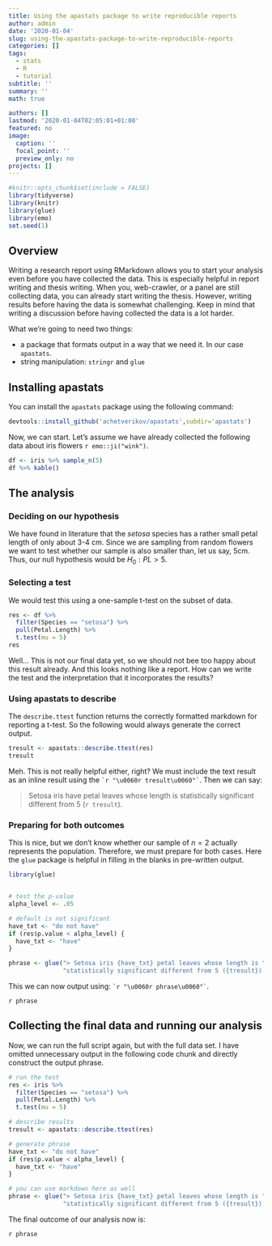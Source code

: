 ```yaml
---
title: Using the apastats package to write reproducible reports
author: admin
date: '2020-01-04'
slug: using-the-apastats-package-to-write-reproducible-reports
categories: []
tags:
  - stats
  - R
  - tutorial
subtitle: ''
summary: ''
math: true

authors: []
lastmod: '2020-01-04T02:05:01+01:00'
featured: no
image:
  caption: ''
  focal_point: ''
  preview_only: no
projects: []
---
```


```r
#knitr::opts_chunk$set(include = FALSE)
library(tidyverse)
library(knitr)
library(glue)
library(emo)
set.seed(1)
```


## Overview

Writing a research report using RMarkdown allows you to start your analysis even before you have collected the data. This is especially helpful in report writing and thesis writing. When you, web-crawler, or a panel are still collecting data, you can already start writing the thesis.
However, writing results before having the data is somewhat challenging. Keep in mind that writing a discussion before having collected the data is a lot harder.

What we're going to need two things:

- a package that formats output in a way that we need it. In our case `apastats`.
- string manipulation: `stringr` and `glue`

## Installing apastats

You can install the `apastats` package using the following command:

```r
devtools::install_github('achetverikov/apastats',subdir='apastats')
```

Now, we can start. Let's assume we have already collected the following data about iris flowers `r emo::ji("wink")`.

```r
df <- iris %>% sample_n(5) 
df %>% kable()
```

## The analysis

### Deciding on our hypothesis

We have found in literature that the *setosa* species has a rather small petal length of only about 3-4 cm. Since we are sampling from random flowers we want to test whether our sample is also smaller than, let us say, 5cm. Thus, our null hypothesis would be $H_0: PL > 5$.

### Selecting a test

We would test this using a one-sample t-test on the subset of data.
```r
res <- df %>% 
  filter(Species == "setosa") %>% 
  pull(Petal.Length) %>% 
  t.test(mu = 5)
res
```

Well... This is not our final data yet, so we should not bee too happy about this result already. And this looks nothing like a report.
How can we write the test and the interpretation that it incorporates the results?

### Using apastats to describe

The `describe.ttest` function returns the correctly formatted markdown for reporting a t-test. So the following would always generate the correct output.

```r
tresult <- apastats::describe.ttest(res)
tresult
```

Meh. This is not really helpful either, right? We must include the text result as an inline result using the `` `r "\u0060r tresult\u0060"` ``. Then we can say:

> Setosa iris have petal leaves whose length is statistically significant different from 5 (`r tresult`).

### Preparing for both outcomes

This is nice, but we don't know whether our sample of $n=2$ actually represents the population. Therefore, we must prepare for both cases. Here the `glue` package is helpful in filling in the blanks in pre-written output.

```r
library(glue)


# test the p-value
alpha_level <- .05

# default is not significant
have_txt <- "do not have"
if (res$p.value < alpha_level) {
  have_txt <- "have"
} 

phrase <- glue("> Setosa iris {have_txt} petal leaves whose length is ", 
               "statistically significant different from 5 ({tresult}).")
```

This we can now output using: `` `r "\u0060r phrase\u0060"` ``.

`r phrase`

## Collecting the final data and running our analysis

Now, we can run the full script again, but with the full data set. I have omitted unnecessary output in the following code chunk and directly construct the output phrase.

```r
# run the test
res <- iris %>% 
  filter(Species == "setosa") %>% 
  pull(Petal.Length) %>% 
  t.test(mu = 5)

# describe results
tresult <- apastats::describe.ttest(res)

# generate phrase
have_txt <- "do not have"
if (res$p.value < alpha_level) {
  have_txt <- "have"
} 

# you can use markdown here as well
phrase <- glue("> Setosa iris {have_txt} petal leaves whose length is ",  
               "statistically significant different from 5 ({tresult}).")
```

The final outcome of our analysis now is:

`r phrase`


